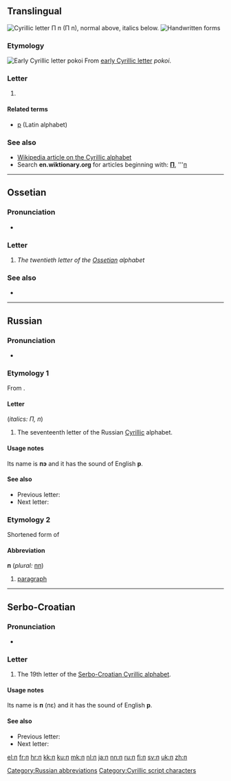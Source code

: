 {{Cyrillic character info|hex=43f|name=CYRILLIC SMALL LETTER PE}}
{{also|Π|Appendix:Variations of "p"}}
==Translingual==
[[Image:Cyrillic P.png|thumb|right|Cyrillic letter '''П п''' (''П п''), normal above, italics below.]]
[[File:17-Russian alphabet-П п.svg|thumb|Handwritten forms]]

===Etymology===
[[Image:Early Cyrillic letter Pokoi.png|Early Cyrillic letter ''pokoi'']]
From [[w:Early Cyrillic alphabet|early Cyrillic letter]] ''pokoi''.

===Letter===
{{head|mul|letter|lower case||upper case|П}}

# {{non-gloss definition|Cyrillic small letter pe}}

====Related terms====
* [[p]] (Latin alphabet)

===See also===
* [[w:Cyrillic alphabet|Wikipedia article on the Cyrillic alphabet]]
* Search '''en.wiktionary.org''' for articles beginning with: '''[http://en.wiktionary.org/w/index.php?title=Special%3AAllpages&from=%D0%9F&namespace=0 П]''', '''[http://en.wiktionary.org/w/index.php?title=Special%3AAllpages&from=%D0%BF&namespace=0 п]

----

==Ossetian==

===Pronunciation===
* {{qualifier|phoneme}} {{IPA|/p/|lang=os}}

===Letter===
{{head|os|letter|sc=Cyrl|upper case|П}}

# ''The twentieth letter of the [[Ossetian]] alphabet''

===See also===
* {{list:Cyrillic script letters/os}}

----

==Russian==

===Pronunciation===
* {{qualifier|phoneme}} {{IPA|/p/|lang=ru}}

===Etymology 1===
From {{etyl|grc|ru}} {{term|Π|lang=grc}}.

====Letter====
{{head|ru|letter|lower case||upper case|П}} (''italics: П, п'')

# The seventeenth letter of the Russian [[Cyrillic]] alphabet.

====Usage notes====
Its name is '''пэ''' {{IPAchar|(pɛ)}} and it has the sound of English '''p'''.

====See also====
* Previous letter: {{l|ru|о}}
* Next letter: {{l|ru|р}}

===Etymology 2===
Shortened form of {{term|пара́граф|lang=ru}}

====Abbreviation====
{{rfc-header|Abbreviation}}
'''п''' (''plural:'' [[пп]])

# [[paragraph]]

[[Category:Russian abbreviations]]

----

==Serbo-Croatian==
{{attention|sh}}

===Pronunciation===
* {{qualifier|phoneme}} {{IPA|/p/|lang=sh}}

===Letter===
{{head|sh|letter|lower case||upper case|П}}

# The 19th letter of the [[Serbo-Croatian Cyrillic alphabet]].

====Usage notes====
Its name is '''п''' (пɛ) and it has the sound of English '''p'''.

====See also====
* Previous letter: {{l|sh|о}}
* Next letter: {{l|sh|р}}

[[Category:Cyrillic script characters]]

[[el:п]]
[[fr:п]]
[[hr:п]]
[[kk:п]]
[[ku:п]]
[[mk:п]]
[[nl:п]]
[[ja:п]]
[[nn:п]]
[[ru:п]]
[[fi:п]]
[[sv:п]]
[[uk:п]]
[[zh:п]]
